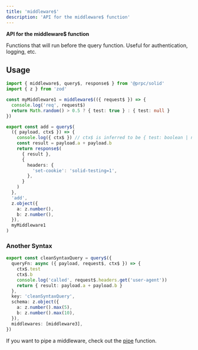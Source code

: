 ```yaml
---
title: 'middleware$'
description: 'API for the middleware$ function'
---
```


**API for the middleware$ function**

Functions that will run before the query function. Useful for authentication, logging, etc.

## Usage

```ts
import { middleware$, query$, response$ } from '@prpc/solid'
import { z } from 'zod'

const myMiddleware1 = middleware$(({ request$ }) => {
  console.log('req', request$)
  return Math.random() > 0.5 ? { test: true } : { test: null }
})

export const add = query$(
  ({ payload, ctx$ }) => {
    console.log({ ctx$ }) // ctx$ is inferred to be { test: boolean | null }
    const result = payload.a + payload.b
    return response$(
      { result },
      {
        headers: {
          'set-cookie': 'solid-testing=1',
        },
      }
    )
  },
  'add',
  z.object({
    a: z.number(),
    b: z.number(),
  }),
  myMiddleware1
)
```

### Another Syntax

```ts
export const cleanSyntaxQuery = query$({
  queryFn: async ({ payload, request$, ctx$ }) => {
    ctx$.test
    ctx$.b
    console.log('called', request$.headers.get('user-agent'))
    return { result: payload.a + payload.b }
  },
  key: 'cleanSyntaxQuery',
  schema: z.object({
    a: z.number().max(5),
    b: z.number().max(10),
  }),
  middlewares: [middleware3],
})
```

If you want to pipe a middleware, check out the [pipe](/pipe) function.
